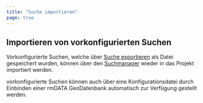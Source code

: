 ```yaml
---
title: "Suche importieren"
page: true
---
```

## Importieren von vorkonfigurierten Suchen

Vorkonfigurierte Suchen, welche &#252;ber [Suche exportieren](../suche/exportieren)
 als Datei gespeichert wurden, k&#246;nnen &#252;ber den [Suchmanager](../suche/suchmanager)
 wieder in das Projekt importiert werden.

<Success>
vorkonfigurierte Suchen k&#246;nnen auch &#252;ber eine Konfigurationsdatei durch Einbinden einer rmDATA GeoDatenbank automatisch zur Verf&#252;gung gestellt werden. 
</Success>
